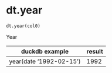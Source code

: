 # dt.year { #duckops.dt.year }

`dt.year(col0)`

Year

| duckdb example | result |
| -------------- | ------ |
| year(date '1992-02-15') | 1992 |
